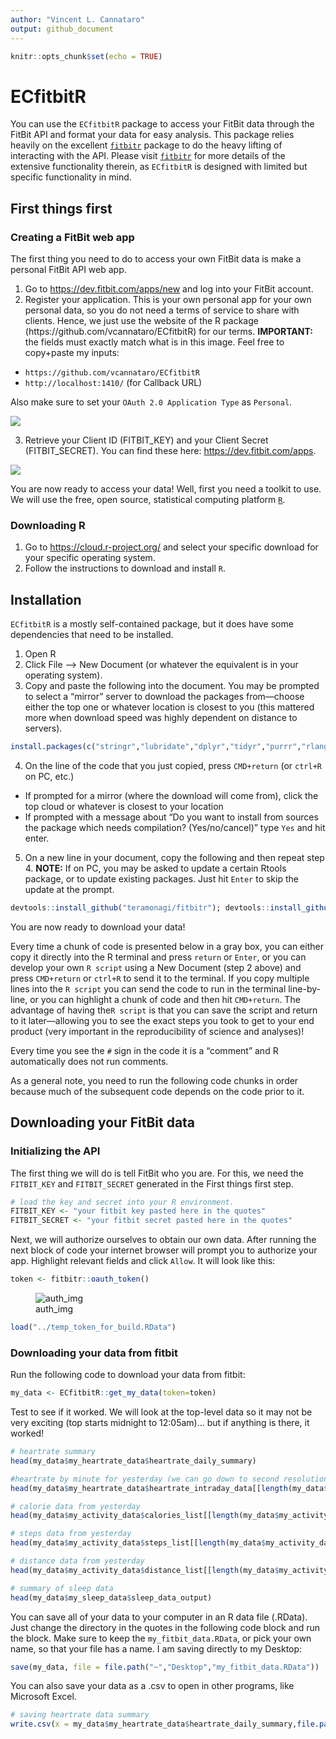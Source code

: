 ```yaml
---
author: "Vincent L. Cannataro"
output: github_document
---
```


```r
knitr::opts_chunk$set(echo = TRUE)
```

# ECfitbitR

You can use the `ECfitbitR` package to access your FitBit data through the FitBit API and format your data for easy analysis. This package relies heavily on the excellent [`fitbitr`](https://github.com/teramonagi/fitbitr) package to do the heavy lifting of interacting with the API. Please visit [`fitbitr`](https://github.com/teramonagi/fitbitr) for more details of the extensive functionality therein, as `ECfitbitR` is designed with limited but specific functionality in mind. 

## First things first

### Creating a FitBit web app 

The first thing you need to do to access your own FitBit data is make a personal FitBit API web app. 

1. Go to [https://dev.fitbit.com/apps/new](https://dev.fitbit.com/apps/new) and log into your FitBit account. 
2. Register your application. This is your own personal app for your own personal data, so you do not need a terms of service to share with clients. Hence, we just use the website of the R package (https://github.com/vcannataro/ECfitbitR) for our terms. **IMPORTANT:** the fields must exactly match what is in this image. Feel free to copy+paste my inputs:
 + `https://github.com/vcannataro/ECfitbitR` 
 + `http://localhost:1410/` (for Callback URL)
 
Also make sure to set your `OAuth 2.0 Application Type` as `Personal`.  


![](man/figures/screenshot_app_options.png)

3. Retrieve your Client ID (FITBIT_KEY) and your Client Secret (FITBIT_SECRET). You can find these here: [https://dev.fitbit.com/apps](https://dev.fitbit.com/apps). 

![](man/figures/web_app_settings.png)

You are now ready to access your data! Well, first you need a toolkit to use. We will use the free, open source, statistical computing platform [`R`](https://www.r-project.org/). 

### Downloading R

1. Go to [https://cloud.r-project.org/](https://cloud.r-project.org/) and select your specific download for your specific operating system. 
2. Follow the instructions to download and install `R`. 

## Installation

`ECfitbitR` is a mostly self-contained package, but it does have some dependencies that need to be installed. 

1. Open R 
2. Click File --> New Document (or whatever the equivalent is in your operating system). 
3. Copy and paste the following into the document. You may be prompted to select a "mirror" server to download the packages from---choose either the top one or whatever location is closest to you (this mattered more when download speed was highly dependent on distance to servers).   

```r
install.packages(c("stringr","lubridate","dplyr","tidyr","purrr","rlang","httr","jsonlite","httpuv","RCurl","devtools"))
```

4. On the line of the code that you just copied, press `CMD+return` (or `ctrl+R` on PC, etc.) 
  + If prompted for a mirror (where the download will come from), click the top cloud or whatever is closest to your location
  + If prompted with a message about "Do you want to install from sources the package which needs compilation? (Yes/no/cancel)" type `Yes` and hit enter. 
  
5. On a new line in your document, copy the following and then repeat step 4. **NOTE:** If on PC, you may be asked to update a certain Rtools package, or to update existing packages. Just hit `Enter` to skip the update at the prompt. 

```r
devtools::install_github("teramonagi/fitbitr"); devtools::install_github("vcannataro/ECfitbitR")
```

You are now ready to download your data! 

Every time a chunk of code is presented below in a gray box, you can either copy it directly into the R terminal and press `return` or `Enter`, or you can develop your own `R script` using a New Document (step 2 above) and press `CMD+return` or `ctrl+R` to send it to the terminal. If you copy multiple lines into the `R script` you can send the code to run in the terminal line-by-line, or you can highlight a chunk of code and then hit `CMD+return`. The advantage of having the`R script` is that you can save the script and return to it later—allowing you to see the exact steps you took to get to your end product (very important in the reproducibility of science and analyses)!  

Every time you see the `#` sign in the code it is a "comment" and R automatically does not run comments. 

As a general note, you need to run the following code chunks in order because much of the subsequent code depends on the code prior to it. 

## Downloading your FitBit data

### Initializing the API

The first thing we will do is tell FitBit who you are. For this, we need the `FITBIT_KEY` and `FITBIT_SECRET` generated in the First things first step. 

```r
# load the key and secret into your R environment. 
FITBIT_KEY <- "your fitbit key pasted here in the quotes"
FITBIT_SECRET <- "your fitbit secret pasted here in the quotes"
```


Next, we will authorize ourselves to obtain our own data. After running the next block of code your internet browser will prompt you to authorize your app. Highlight relevant fields and click `Allow`. It will look like this: 


```r
token <- fitbitr::oauth_token()
```


![auth_img](man/figures/authorize_screenshot.png)



```r
load("../temp_token_for_build.RData")
```



### Downloading your data from fitbit

Run the following code to download your data from fitbit: 

```r
my_data <- ECfitbitR::get_my_data(token=token)
```


Test to see if it worked. We will look at the top-level data so it may not be very exciting (top starts midnight to 12:05am)... but if anything is there, it worked!

```r
# heartrate summary 
head(my_data$my_heartrate_data$heartrate_daily_summary)

#heartrate by minute for yesterday (we can go down to second resolution if we want in the future)
head(my_data$my_heartrate_data$heartrate_intraday_data[[length(my_data$my_heartrate_data$heartrate_intraday_data)]])

# calorie data from yesterday 
head(my_data$my_activity_data$calories_list[[length(my_data$my_activity_data$calories_list)]])

# steps data from yesterday
head(my_data$my_activity_data$steps_list[[length(my_data$my_activity_data$steps_list)]])

# distance data from yesterday
head(my_data$my_activity_data$distance_list[[length(my_data$my_activity_data$distance_list)]])

# summary of sleep data
head(my_data$my_sleep_data$sleep_data_output)

```




You can save all of your data to your computer in an R data file (.RData). Just change the directory in the quotes in the following code block and run the block. Make sure to keep the `my_fitbit_data.RData`, or pick your own name, so that your file has a name. I am saving directly to my Desktop: 

```r
save(my_data, file = file.path("~","Desktop","my_fitbit_data.RData")) 
```


You can also save your data as a .csv to open in other programs, like Microsoft Excel. 

```r
# saving heartrate data summary
write.csv(x = my_data$my_heartrate_data$heartrate_daily_summary,file.path("~","Desktop","my_heartrate_data.csv"), row.names = F)
```






